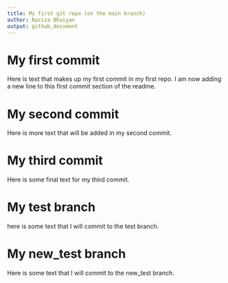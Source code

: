 ```yaml
---
title: My first git repo (on the main branch)
author: Naziza Bhuiyan
output: github_document
---
```


# My first commit

Here is text that makes up my first commit in my first repo.
I am now adding a new line to this first commit section of the readme.

# My second commit

Here is more text that will be added in my second commit.

# My third commit

Here is some final text for my third commit.

# My test branch

here is some text that I will commit to the test branch.

# My new_test branch 

Here is some text that I will commit to the new_test branch.